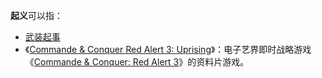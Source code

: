 {{noteTA
|1=zh-hans:电子艺界; zh-hant:美商藝電;
}}

'''起义'''可以指：
* [[武装起事|武装起事]]
* 《[[命令与征服_红色警戒3：起义|Commande & Conquer Red Alert 3: Uprising]]》：电子艺界即时战略游戏《[[命令与征服：红色警戒3|Commande & Conquer: Red Alert 3]]》的资料片游戏。

{{disambig|Cat=二字消歧义|T}}